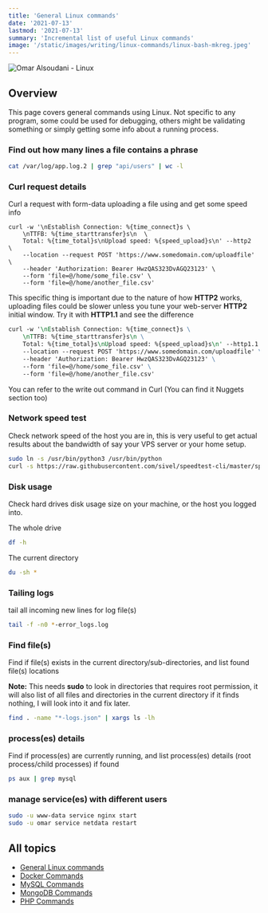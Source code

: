 ```yaml
---
title: 'General Linux commands'
date: '2021-07-13'
lastmod: '2021-07-13'
summary: 'Incremental list of useful Linux commands'
image: '/static/images/writing/linux-commands/linux-bash-mkreg.jpeg'
---
```



![Omar Alsoudani - Linux](/static/images/writing/linux-commands/linux-bash-mkreg.jpeg)

## Overview

This page covers general commands using Linux. Not specific to any program, some could be used for debugging, others might be validating something or simply getting some info about a running process.

### Find out how many lines a file contains a phrase

```bash
cat /var/log/app.log.2 | grep "api/users" | wc -l
```

### Curl request details

Curl a request with form-data uploading a file using and get some speed info

```bash:HTTP2
curl -w '\nEstablish Connection: %{time_connect}s \
	\nTTFB: %{time_starttransfer}s\n  \
	Total: %{time_total}s\nUpload speed: %{speed_upload}s\n' --http2  \
	--location --request POST 'https://www.somedomain.com/uploadfile' \
	--header 'Authorization: Bearer HwzQAS323DvAGQ23123' \
	--form 'file=@/home/some_file.csv' \
	--form 'file=@/home/another_file.csv'
```

This specific thing is important due to the nature of how **HTTP2** works, uploading files could be slower unless you tune your web-server **HTTP2** initial window. Try it with **HTTP1.1** and see the difference

```bash:HTTP1.1
curl -w '\nEstablish Connection: %{time_connect}s \
	\nTTFB: %{time_starttransfer}s\n \
	Total: %{time_total}s\nUpload speed: %{speed_upload}s\n' --http1.1 \
	--location --request POST 'https://www.somedomain.com/uploadfile' \
	--header 'Authorization: Bearer HwzQAS323DvAGQ23123' \
	--form 'file=@/home/some_file.csv' \
	--form 'file=@/home/another_file.csv'
```

You can refer to the write out command in Curl (You can find it Nuggets section too)

<Card
  title="Curl write out"
  desc="Get detailed information about a request sent through Curl using the write out option -w, which has a large range of variables that you can include in the output"
  url="https://everything.curl.dev/usingcurl/verbose/writeout/"
  Icon={Curl}
/>

### Network speed test

Check network speed of the host you are in, this is very useful to get actual results about the bandwidth of say your VPS server or your home setup.

```bash
sudo ln -s /usr/bin/python3 /usr/bin/python
curl -s https://raw.githubusercontent.com/sivel/speedtest-cli/master/speedtest.py | python -
```

### Disk usage

Check hard drives disk usage size on your machine, or the host you logged into.

The whole drive

```bash
df -h
```

The current directory

```bash
du -sh *
```

### Tailing logs

tail all incoming new lines for log file(s)

```bash
tail -f -n0 *-error_logs.log
```

### Find file(s)

Find if file(s) exists in the current directory/sub-directories, and list found file(s) locations

**Note:** This needs **sudo** to look in directories that requires root permission, it will also list of all files and directories in the current directory if it finds nothing, I will look into it and fix later.

```bash
find . -name "*-logs.json" | xargs ls -lh
```

### process(es) details

Find if process(es) are currently running, and list process(es) details (root process/child processes) if found

```bash
ps aux | grep mysql
```

### manage service(es) with different users

```bash
sudo -u www-data service nginx start
sudo -u omar service netdata restart
```

## All topics

- [General Linux commands](/writing/linux-commands/linux-general)
- [Docker Commands](/writing/linux-commands/linux-docker)
- [MySQL Commands](/writing/linux-commands/linux-mysql)
- [MongoDB Commands](/writing/linux-commands/linux-mongodb)
- [PHP Commands](/writing/linux-commands/linux-php)
